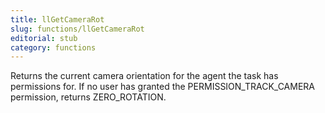 ```yaml
---
title: llGetCameraRot
slug: functions/llGetCameraRot
editorial: stub
category: functions
---
```


<LSLFunction name="llGetCameraRot"/>

Returns the current camera orientation for the agent the task has permissions for. If no user has granted the PERMISSION_TRACK_CAMERA permission, returns ZERO_ROTATION.
